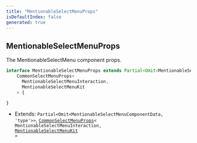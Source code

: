 ```yaml
---
title: "MentionableSelectMenuProps"
isDefaultIndex: false
generated: true
---
```



<!-- This file was generated from the CommandKit source. Do not modify. Instead, re-run the "docgen" script -->


## MentionableSelectMenuProps

<GenerationInfo sourceFile="packages/commandkit/src/components/v1/select-menu/SelectMenu.ts" sourceLine="248" packageName="commandkit" />

The MentionableSelectMenu component props.

```ts title="Signature"
interface MentionableSelectMenuProps extends Partial<Omit<MentionableSelectMenuComponentData, 'type'>>,
    CommonSelectMenuProps<
      MentionableSelectMenuInteraction,
      MentionableSelectMenuKit
    > {

}
```
* Extends: <code>Partial&#60;Omit&#60;MentionableSelectMenuComponentData, 'type'&#62;&#62;</code>, <code><a href='/docs/next/api-reference/commandkit/interfaces/common-select-menu-props#commonselectmenuprops'>CommonSelectMenuProps</a>&#60;       MentionableSelectMenuInteraction,       <a href='/docs/next/api-reference/commandkit/classes/mentionable-select-menu-kit#mentionableselectmenukit'>MentionableSelectMenuKit</a>     &#62;</code>



